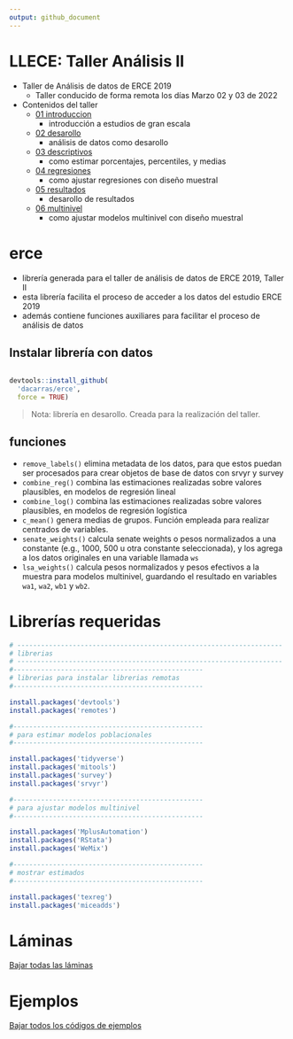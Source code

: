 ```yaml
---
output: github_document
---
```


# LLECE: Taller Análisis II

- Taller de Análisis de datos de ERCE 2019
  + Taller conducido de forma remota los días Marzo 02 y 03 de 2022
  
- Contenidos del taller
  - [01 introduccion](https://www.dropbox.com/s/8cstd0drcj4lnhz/01_introduccion.pdf?dl=1)
      + introducción a estudios de gran escala
  - [02 desarollo](https://www.dropbox.com/s/h0mwvuqyauflgb7/02_desarollo.pdf?dl=1)
      + análisis de datos como desarollo
  - [03 descriptivos](https://www.dropbox.com/s/2g4pwxl178605xl/03_descriptivos.pdf?dl=1)
      + como estimar porcentajes, percentiles, y medias
  - [04 regresiones](https://www.dropbox.com/s/2bkue9vox99jfws/04_regresiones.pdf?dl=1)
      + como ajustar regresiones con diseño muestral
  - [05 resultados](https://www.dropbox.com/s/rz52cklx9f8lsyu/05_resultados.pdf?dl=1)
      + desarollo de resultados
  - [06 multinivel](https://www.dropbox.com/s/gtgqutfv97n8w0e/06_multinivel.pdf?dl=1)
      + como ajustar modelos multinivel con diseño muestral

# erce

- librería generada para el taller de análisis de datos de ERCE 2019, Taller II
- esta librería facilita el proceso de acceder a los datos del estudio ERCE 2019
- además contiene funciones auxiliares para facilitar el proceso de análisis de datos

## Instalar librería con datos

``` r

devtools::install_github(
  'dacarras/erce',
  force = TRUE)

```
>Nota: librería en desarollo. Creada para la realización del taller.

## funciones

- `remove_labels()` elimina metadata de los datos, para que estos puedan ser procesados para crear objetos de base de datos con srvyr y survey
- `combine_reg()` combina las estimaciones realizadas sobre valores plausibles, en modelos de regresión lineal
- `combine_log()` combina las estimaciones realizadas sobre valores plausibles, en modelos de regresión logística
- `c_mean()` genera medias de grupos. Función empleada para realizar centrados de variables.
- `senate_weights()` calcula senate weights o pesos normalizados a una constante (e.g., 1000, 500 u otra constante seleccionada), y los agrega a los datos originales en una variable llamada `ws`
- `lsa_weights()` calcula pesos normalizados y pesos efectivos a la muestra para modelos multinivel, guardando el resultado en variables `wa1`, `wa2`, `wb1` y `wb2`.

# Librerías requeridas

```r

# -------------------------------------------------------------------
# librerias
# -------------------------------------------------------------------
#------------------------------------------------
# librerias para instalar librerias remotas
#------------------------------------------------

install.packages('devtools')
install.packages('remotes')

#------------------------------------------------
# para estimar modelos poblacionales
#------------------------------------------------

install.packages('tidyverse')
install.packages('mitools')
install.packages('survey')
install.packages('srvyr')

#------------------------------------------------
# para ajustar modelos multinivel
#------------------------------------------------

install.packages('MplusAutomation')
install.packages('RStata')
install.packages('WeMix')

#------------------------------------------------
# mostrar estimados
#------------------------------------------------

install.packages('texreg')
install.packages('miceadds')

```

# Láminas

[Bajar todas las láminas](https://www.dropbox.com/sh/cvhydi7akjhrct9/AADTyDIAd9DXjQe9HQvpb6kPa?dl=1)

# Ejemplos

[Bajar todos los códigos de ejemplos](https://www.dropbox.com/sh/6nfjtrorh2hm0ot/AACdjXLYqih518Hrohhc8dUHa?dl=1)






